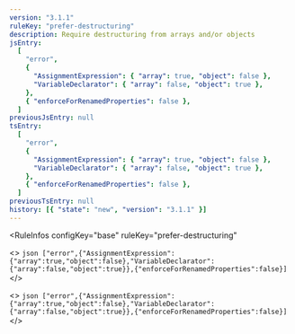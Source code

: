 ```yaml
---
version: "3.1.1"
ruleKey: "prefer-destructuring"
description: Require destructuring from arrays and/or objects
jsEntry:
  [
    "error",
    {
      "AssignmentExpression": { "array": true, "object": false },
      "VariableDeclarator": { "array": false, "object": true },
    },
    { "enforceForRenamedProperties": false },
  ]
previousJsEntry: null
tsEntry:
  [
    "error",
    {
      "AssignmentExpression": { "array": true, "object": false },
      "VariableDeclarator": { "array": false, "object": true },
    },
    { "enforceForRenamedProperties": false },
  ]
previousTsEntry: null
history: [{ "state": "new", "version": "3.1.1" }]
---
```


<RuleInfos 
  configKey="base" 
  ruleKey="prefer-destructuring" 
>
  <>
    ```json
    ["error",{"AssignmentExpression":{"array":true,"object":false},"VariableDeclarator":{"array":false,"object":true}},{"enforceForRenamedProperties":false}]
    ```
  </>

  <>
    ```json
    ["error",{"AssignmentExpression":{"array":true,"object":false},"VariableDeclarator":{"array":false,"object":true}},{"enforceForRenamedProperties":false}]
    ```
  </>
</RuleInfos>
